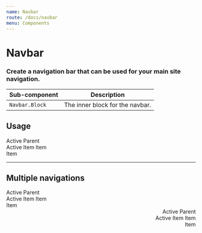 ```yaml
---
name: Navbar
route: /docs/navbar
menu: Components
---
```



# Navbar
### Create a navigation bar that can be used for your main site navigation.

| Sub-component | Description |
|-|-|
| `Navbar.Block` | The inner block for the navbar. |

## Usage

<Playground>
  <Navbar>
    <Navbar.Block>
      <Nav navbar>
        <Nav.Item active>
          <Link>Active</Link>
        </Nav.Item>
        <Nav.Item>
          <Link>Parent</Link>
          <Dropdown navbar>
            <Nav>
              <Nav.Item active>
                <Link>Active</Link>
              </Nav.Item>
              <Nav.Item>
                <Link>Item</Link>
              </Nav.Item>
              <Nav.Item>
                <Link>Item</Link>
              </Nav.Item>
            </Nav>
          </Dropdown>
        </Nav.Item>
        <Nav.Item>
          <Link>Item</Link>
        </Nav.Item>
      </Nav>
    </Navbar.Block>
  </Navbar>
</Playground>

---

## Multiple navigations

<Playground>
  <Navbar>
    <Navbar.Block align="left">
      <Nav navbar>
        <Nav.Item active>
          <Link>Active</Link>
        </Nav.Item>
        <Nav.Item>
          <Link>Parent</Link>
          <Dropdown navbar>
            <Nav>
              <Nav.Item active>
                <Link>Active</Link>
              </Nav.Item>
              <Nav.Item>
                <Link>Item</Link>
              </Nav.Item>
              <Nav.Item>
                <Link>Item</Link>
              </Nav.Item>
            </Nav>
          </Dropdown>
        </Nav.Item>
        <Nav.Item>
          <Link>Item</Link>
        </Nav.Item>
      </Nav>
    </Navbar.Block>
    <Navbar.Block align="right">
      <Nav navbar>
        <Nav.Item active>
          <Link>Active</Link>
        </Nav.Item>
        <Nav.Item>
          <Link>Parent</Link>
          <Dropdown navbar position="bottom-right">
            <Nav>
              <Nav.Item active>
                <Link>Active</Link>
              </Nav.Item>
              <Nav.Item>
                <Link>Item</Link>
              </Nav.Item>
              <Nav.Item>
                <Link>Item</Link>
              </Nav.Item>
            </Nav>
          </Dropdown>
        </Nav.Item>
        <Nav.Item>
          <Link>Item</Link>
        </Nav.Item>
      </Nav>
    </Navbar.Block>
  </Navbar>
</Playground>
